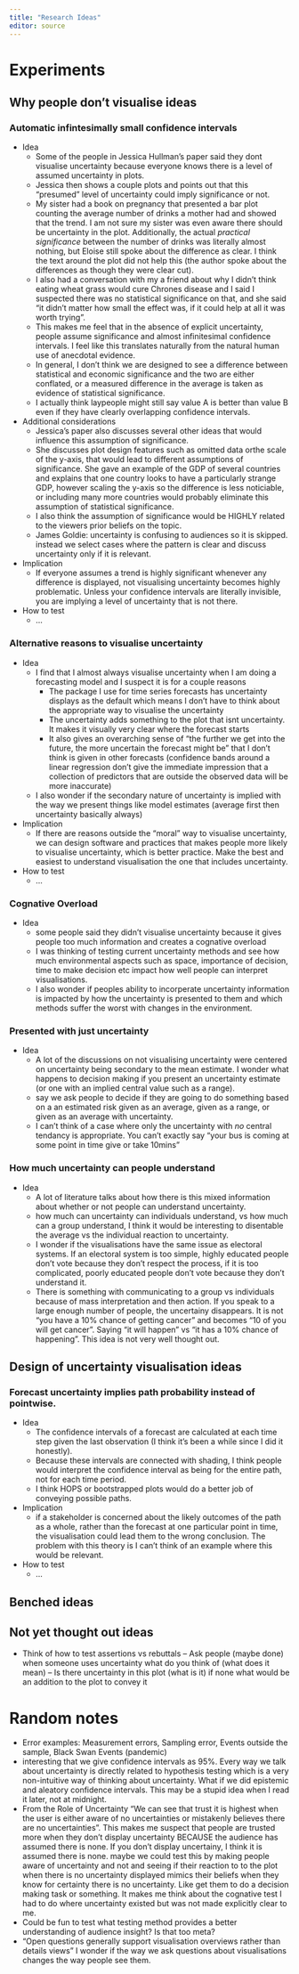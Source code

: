 ```yaml
---
title: "Research Ideas"
editor: source
---
```


# Experiments

## Why people don't visualise ideas

### Automatic infintesimally small confidence intervals

-   Idea
    -   Some of the people in Jessica Hullman's paper said they dont visualise uncertainty because everyone knows there is a level of assumed uncertainty in plots.
    -   Jessica then shows a couple plots and points out that this "presumed" level of uncertainty could imply significance or not.
    -   My sister had a book on pregnancy that presented a bar plot counting the average number of drinks a mother had and showed that the trend. I am not sure my sister was even aware there should be uncertainty in the plot. Additionally, the actual *practical significance* between the number of drinks was literally almost nothing, but Eloise still spoke about the difference as clear. I think the text around the plot did not help this (the author spoke about the differences as though they were clear cut).
    -   I also had a conversation with my a friend about why I didn't think eating wheat grass would cure Chrones disease and I said I suspected there was no statistical significance on that, and she said "it didn't matter how small the effect was, if it could help at all it was worth trying".
    -   This makes me feel that in the absence of explicit uncertainty, people assume significance and almost infinitesimal confidence intervals. I feel like this translates naturally from the natural human use of anecdotal evidence.
    -   In general, I don't think we are designed to see a difference between statistical and economic significance and the two are either conflated, or a measured difference in the average is taken as evidence of statistical significance.\
    -   I actually think laypeople might still say value A is better than value B even if they have clearly overlapping confidence intervals.
-   Additional considerations
    -   Jessica's paper also discusses several other ideas that would influence this assumption of significance.
    -   She discusses plot design features such as omitted data orthe scale of the y-axis, that would lead to different assumptions of significance. She gave an example of the GDP of several countries and explains that one country looks to have a particularly strange GDP, however scaling the y-axis so the difference is less noticiable, or including many more countries would probably eliminate this assumption of statistical significance.
    -   I also think the assumption of significance would be HIGHLY related to the viewers prior beliefs on the topic.
    -   James Goldie: uncertainty is confusing to audiences so it is skipped. instead we select cases where the pattern is clear and discuss uncertainty only if it is relevant.
-   Implication
    -   If everyone assumes a trend is highly significant whenever any difference is displayed, not visualising uncertainty becomes highly problematic. Unless your confidence intervals are literally invisible, you are implying a level of uncertainty that is not there.
-   How to test
    -   ...

### Alternative reasons to visualise uncertainty

-   Idea
    -   I find that I almost always visualise uncertainty when I am doing a forecasting model and I suspect it is for a couple reasons
        -   The package I use for time series forecasts has uncertainty displays as the default which means I don't have to think about the appropriate way to visualise the uncertainty
        -   The uncertainty adds something to the plot that isnt uncertainty. It makes it visually very clear where the forecast starts
        -   It also gives an overarching sense of "the further we get into the future, the more uncertain the forecast might be" that I don't think is given in other forecasts (confidence bands around a linear regression don't give the immediate impression that a collection of predictors that are outside the observed data will be more inaccurate)
    -   I also wonder if the secondary nature of uncertainty is implied with the way we present things like model estimates (average first then uncertainty basically always)
-   Implication
    -   If there are reasons outside the "moral" way to visualise uncertainty, we can design software and practices that makes people more likely to visualise uncertainty, which is better practice. Make the best and easiest to understand visualisation the one that includes uncertainty.
-   How to test
    -   ...

### Cognative Overload

-   Idea
    -   some people said they didn't visualise uncertainty because it gives people too much information and creates a cognative overload
    -   I was thinking of testing current uncertainty methods and see how much environmental aspects such as space, importance of decision, time to make decision etc impact how well people can interpret visualisations.
    -   I also wonder if peoples ability to incorperate uncertainty information is impacted by how the uncertainty is presented to them and which methods suffer the worst with changes in the environment.

### Presented with just uncertainty

-   Idea
    -   A lot of the discussions on not visualising uncertainty were centered on uncertainty being secondary to the mean estimate. I wonder what happens to decision making if you present an uncertainty estimate (or one with an implied central value such as a range).
    -   say we ask people to decide if they are going to do something based on a an estimated risk given as an average, given as a range, or given as an average with uncertainty.
    -   I can't think of a case where only the uncertainty with *no* central tendancy is appropriate. You can't exactly say "your bus is coming at some point in time give or take 10mins"

### How much uncertainty can people understand

-   Idea
    -   A lot of literature talks about how there is this mixed information about whether or not people can understand uncertainty.
    -   how much can uncertainty can individuals understand, vs how much can a group understand, I think it would be interesting to disentable the average vs the individual reaction to uncertainty.
    -   I wonder if the visualisations have the same issue as electoral systems. If an electoral system is too simple, highly educated people don't vote because they don't respect the process, if it is too complicated, poorly educated people don't vote because they don't understand it.
    -   There is something with communicating to a group vs individuals because of mass interpretation and then action. If you speak to a large enough number of people, the uncertainy disappears. It is not "you have a 10% chance of getting cancer" and becomes "10 of you will get cancer". Saying "it will happen" vs "it has a 10% chance of happening". This idea is not very well thought out.

## Design of uncertainty visualisation ideas

### Forecast uncertainty implies path probability instead of pointwise.

-   Idea
    -   The confidence intervals of a forecast are calculated at each time step given the last observation (I think it's been a while since I did it honestly).
    -   Because these intervals are connected with shading, I think people would interpret the confidence interval as being for the entire path, not for each time period.
    -   I think HOPS or bootstrapped plots would do a better job of conveying possible paths.
-   Implication
    -   if a stakeholder is concerned about the likely outcomes of the path as a whole, rather than the forecast at one particular point in time, the visualisation could lead them to the wrong conclusion. The problem with this theory is I can't think of an example where this would be relevant.
-   How to test
    -   ...

## Benched ideas

## Not yet thought out ideas

-   Think of how to test assertions vs rebuttals -- Ask people (maybe done) when someone uses uncertainty what do you think of (what does it mean) -- Is there uncertainty in this plot (what is it) if none what would be an addition to the plot to convey it


# Random notes
- Error examples: Measurement errors, Sampling error, Events outside the sample, Black Swan Events (pandemic)
- interesting that we give confidence intervals as 95%. Every way we talk about uncertainty is directly related to hypothesis testing which is a very non-intuitive way of thinking about uncertainty. What if we did epistemic and aleatory confidence intervals. This may be a stupid idea when I read it later, not at midnight.
- From the Role of Uncertainty "We can see that trust it is highest when the user is either aware of no uncertainties or mistakenly believes there are no uncertainties". This makes me suspect that people are trusted more when they don't display uncertainty BECAUSE the audience has assumed there is none.  If you don't display uncertainy, I think it is assumed there is none. maybe we could test this by making people aware of uncertainty and not and seeing if their reaction to to the plot when there is no uncertainty displayed mimics their beliefs when they know for certainty there is no uncertainty. Like get them to do a decision making task or something. It makes me think about the cognative test I had to do where uncertainty existed but was not made explicitly clear to me.
- Could be fun to test what testing method provides a better understanding of audience insight? Is that too meta?
- "Open questions generally support visualisation overviews rather than details views" I wonder if the way we ask questions about visualisations changes the way people see them.
